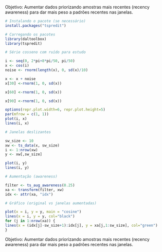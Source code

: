 Objetivo: Aumentar dados priorizando amostras mais recentes (recency awareness) para dar mais peso a padrões recentes nas janelas.

```r
# Instalando o pacote (se necessário)
install.packages("tspredit")
```

```r
# Carregando os pacotes
library(daltoolbox)
library(tspredit) 
```

```r
# Série cosseno com ruído para estudo

i <- seq(0, 2*pi+8*pi/50, pi/50)
x <- cos(i)
noise <- rnorm(length(x), 0, sd(x)/10)

x <- x + noise
x[30] <-rnorm(1, 0, sd(x))

x[60] <-rnorm(1, 0, sd(x))

x[90] <-rnorm(1, 0, sd(x))

options(repr.plot.width=6, repr.plot.height=5)  
par(mfrow = c(1, 1))
plot(i, x)
lines(i, x)
```

```r
# Janelas deslizantes

sw_size <- 10
xw <- ts_data(x, sw_size)
i <- 1:nrow(xw)
y <- xw[,sw_size]

plot(i, y)
lines(i, y)
```

```r
# Aumentação (awareness)

filter <- ts_aug_awareness(0.25)
xa <- transform(filter, xw)
idx <- attr(xa, "idx")

```

```r
# Gráfico (original vs janelas aumentadas)

plot(x = i, y = y, main = "cosine")
lines(x = i, y = y, col="black")
for (j in 1:nrow(xa)) {
lines(x = (idx[j]-sw_size+1):idx[j], y = xa[j,1:sw_size], col="green")
}
```

Objetivo: Aumentar dados priorizando amostras mais recentes (recency awareness) para dar mais peso a padrões recentes nas janelas.
